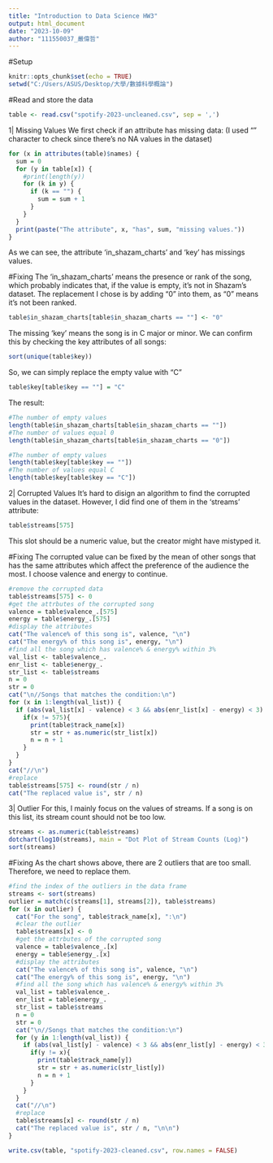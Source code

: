 ```yaml
---
title: "Introduction to Data Science HW3"
output: html_document
date: "2023-10-09"
author: "111550037_嚴偉哲"
---
```


#Setup

```r
knitr::opts_chunk$set(echo = TRUE)
setwd("C:/Users/ASUS/Desktop/大學/數據科學概論")
```

#Read and store the data

```r
table <- read.csv("spotify-2023-uncleaned.csv", sep = ',')
```

1| Missing Values
We first check if an attribute has missing data:
(I used "" character to check since there's no NA values in the dataset)

```r
for (x in attributes(table)$names) {
  sum = 0
  for (y in table[x]) {
    #print(length(y))
    for (k in y) {
      if (k == "") {
        sum = sum + 1
      }
    }
  }
  print(paste("The attribute", x, "has", sum, "missing values."))
}
```
As we can see, the attribute 'in_shazam_charts' and 'key' has missings values.

#Fixing
The 'in_shazam_charts' means the presence or rank of the song, which probably indicates that, if the value is empty, it's not in Shazam's dataset. The replacement I chose is by adding "0" into them, as "0" means it's not been ranked.

```r
table$in_shazam_charts[table$in_shazam_charts == ""] <- "0"
```

The missing 'key' means the song is in C major or minor. We can confirm this by checking the key attributes of all songs:

```r
sort(unique(table$key))
```
So, we can simply replace the empty value with "C"

```r
table$key[table$key == ""] = "C"
```

The result:

```r
#The number of empty values
length(table$in_shazam_charts[table$in_shazam_charts == ""])
#The number of values equal 0
length(table$in_shazam_charts[table$in_shazam_charts == "0"])
```
```r
#The number of empty values
length(table$key[table$key == ""])
#The number of values equal C
length(table$key[table$key == "C"])
```
2| Corrupted Values
It's hard to disign an algorithm to find the corrupted values in the dataset. However, I did find one of them in the 'streams' attribute:

```r
table$streams[575]
```
This slot should be a numeric value, but the creator might have mistyped it.

#Fixing
The corrupted value can be fixed by the mean of other songs that has the same attributes which affect the preference of the audience the most. I choose valence and energy to continue.

```r
#remove the corrupted data
table$streams[575] <- 0
#get the attrbutes of the corrupted song
valence = table$valence_.[575]
energy = table$energy_.[575]
#display the attributes
cat("The valence% of this song is", valence, "\n")
cat("The energy% of this song is", energy, "\n")
#find all the song which has valence% & energy% within 3%
val_list <- table$valence_.
enr_list <- table$energy_.
str_list <- table$streams
n = 0
str = 0
cat("\n//Songs that matches the condition:\n")
for (x in 1:length(val_list)) {
  if (abs(val_list[x] - valence) < 3 && abs(enr_list[x] - energy) < 3) {
    if(x != 575){
      print(table$track_name[x])
      str = str + as.numeric(str_list[x])
      n = n + 1
    }
  }
}
cat("//\n")
#replace
table$streams[575] <- round(str / n)
cat("The replaced value is", str / n)
```
3| Outlier
For this, I mainly focus on the values of streams. If a song is on this list, its stream count should not be too low.

```r
streams <- as.numeric(table$streams)
dotchart(log10(streams), main = "Dot Plot of Stream Counts (Log)")
sort(streams)
```
#Fixing
As the chart shows above, there are 2 outliers that are too small. Therefore, we need to replace them.
```r
#find the index of the outliers in the data frame
streams <- sort(streams)
outlier = match(c(streams[1], streams[2]), table$streams)
for (x in outlier) {
  cat("For the song", table$track_name[x], ":\n")
  #clear the outlier
  table$streams[x] <- 0
  #get the attrbutes of the corrupted song
  valence = table$valence_.[x]
  energy = table$energy_.[x]
  #display the attributes
  cat("The valence% of this song is", valence, "\n")
  cat("The energy% of this song is", energy, "\n")
  #find all the song which has valence% & energy% within 3%
  val_list = table$valence_.
  enr_list = table$energy_.
  str_list = table$streams
  n = 0
  str = 0
  cat("\n//Songs that matches the condition:\n")
  for (y in 1:length(val_list)) {
    if (abs(val_list[y] - valence) < 3 && abs(enr_list[y] - energy) < 3) {
      if(y != x){
        print(table$track_name[y])
        str = str + as.numeric(str_list[y])
        n = n + 1
      }
    }
  }
  cat("//\n")
  #replace
  table$streams[x] <- round(str / n)
  cat("The replaced value is", str / n, "\n\n")
}

```
```r
write.csv(table, "spotify-2023-cleaned.csv", row.names = FALSE)
```